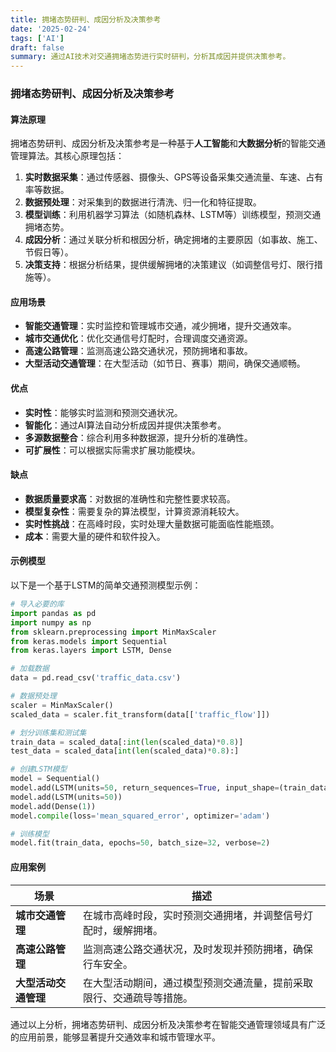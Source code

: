 ```yaml
---
title: 拥堵态势研判、成因分析及决策参考
date: '2025-02-24'
tags: ['AI']
draft: false
summary: 通过AI技术对交通拥堵态势进行实时研判，分析其成因并提供决策参考。
---
```


### 拥堵态势研判、成因分析及决策参考

#### 算法原理

拥堵态势研判、成因分析及决策参考是一种基于**人工智能**和**大数据分析**的智能交通管理算法。其核心原理包括：

1. **实时数据采集**：通过传感器、摄像头、GPS等设备采集交通流量、车速、占有率等数据。
2. **数据预处理**：对采集到的数据进行清洗、归一化和特征提取。
3. **模型训练**：利用机器学习算法（如随机森林、LSTM等）训练模型，预测交通拥堵态势。
4. **成因分析**：通过关联分析和根因分析，确定拥堵的主要原因（如事故、施工、节假日等）。
5. **决策支持**：根据分析结果，提供缓解拥堵的决策建议（如调整信号灯、限行措施等）。

#### 应用场景

- **智能交通管理**：实时监控和管理城市交通，减少拥堵，提升交通效率。
- **城市交通优化**：优化交通信号灯配时，合理调度交通资源。
- **高速公路管理**：监测高速公路交通状况，预防拥堵和事故。
- **大型活动交通管理**：在大型活动（如节日、赛事）期间，确保交通顺畅。

#### 优点

- **实时性**：能够实时监测和预测交通状况。
- **智能化**：通过AI算法自动分析成因并提供决策参考。
- **多源数据整合**：综合利用多种数据源，提升分析的准确性。
- **可扩展性**：可以根据实际需求扩展功能模块。

#### 缺点

- **数据质量要求高**：对数据的准确性和完整性要求较高。
- **模型复杂性**：需要复杂的算法模型，计算资源消耗较大。
- **实时性挑战**：在高峰时段，实时处理大量数据可能面临性能瓶颈。
- **成本**：需要大量的硬件和软件投入。

#### 示例模型

以下是一个基于LSTM的简单交通预测模型示例：

```python
# 导入必要的库
import pandas as pd
import numpy as np
from sklearn.preprocessing import MinMaxScaler
from keras.models import Sequential
from keras.layers import LSTM, Dense

# 加载数据
data = pd.read_csv('traffic_data.csv')

# 数据预处理
scaler = MinMaxScaler()
scaled_data = scaler.fit_transform(data[['traffic_flow']])

# 划分训练集和测试集
train_data = scaled_data[:int(len(scaled_data)*0.8)]
test_data = scaled_data[int(len(scaled_data)*0.8):]

# 创建LSTM模型
model = Sequential()
model.add(LSTM(units=50, return_sequences=True, input_shape=(train_data.shape[1], 1)))
model.add(LSTM(units=50))
model.add(Dense(1))
model.compile(loss='mean_squared_error', optimizer='adam')

# 训练模型
model.fit(train_data, epochs=50, batch_size=32, verbose=2)
```

#### 应用案例

| **场景**             | **描述**                                                             |
| -------------------- | -------------------------------------------------------------------- |
| **城市交通管理**     | 在城市高峰时段，实时预测交通拥堵，并调整信号灯配时，缓解拥堵。       |
| **高速公路管理**     | 监测高速公路交通状况，及时发现并预防拥堵，确保行车安全。             |
| **大型活动交通管理** | 在大型活动期间，通过模型预测交通流量，提前采取限行、交通疏导等措施。 |

通过以上分析，拥堵态势研判、成因分析及决策参考在智能交通管理领域具有广泛的应用前景，能够显著提升交通效率和城市管理水平。
